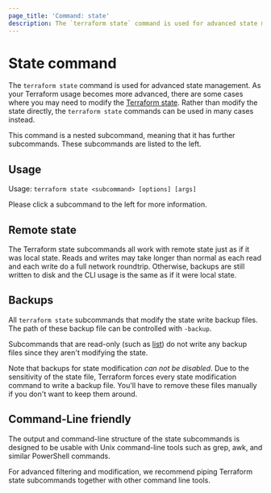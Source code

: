 ```yaml
---
page_title: 'Command: state'
description: The `terraform state` command is used for advanced state management.
---
```


# State command

The `terraform state` command is used for advanced state management.
As your Terraform usage becomes more advanced, there are some cases where
you may need to modify the [Terraform state](/terraform/language/state).
Rather than modify the state directly, the `terraform state` commands can
be used in many cases instead.

This command is a nested subcommand, meaning that it has further subcommands.
These subcommands are listed to the left.

## Usage

Usage: `terraform state <subcommand> [options] [args]`

Please click a subcommand to the left for more information.

## Remote state

The Terraform state subcommands all work with remote state just as if it
was local state. Reads and writes may take longer than normal as each read
and each write do a full network roundtrip. Otherwise, backups are still
written to disk and the CLI usage is the same as if it were local state.

## Backups

All `terraform state` subcommands that modify the state write backup
files. The path of these backup file can be controlled with `-backup`.

Subcommands that are read-only (such as [list](/terraform/cli/commands/state/list))
do not write any backup files since they aren't modifying the state.

Note that backups for state modification _can not be disabled_. Due to
the sensitivity of the state file, Terraform forces every state modification
command to write a backup file. You'll have to remove these files manually
if you don't want to keep them around.

## Command-Line friendly

The output and command-line structure of the state subcommands is
designed to be usable with Unix command-line tools such as grep, awk,
and similar PowerShell commands.

For advanced filtering and modification, we recommend piping Terraform
state subcommands together with other command line tools.
